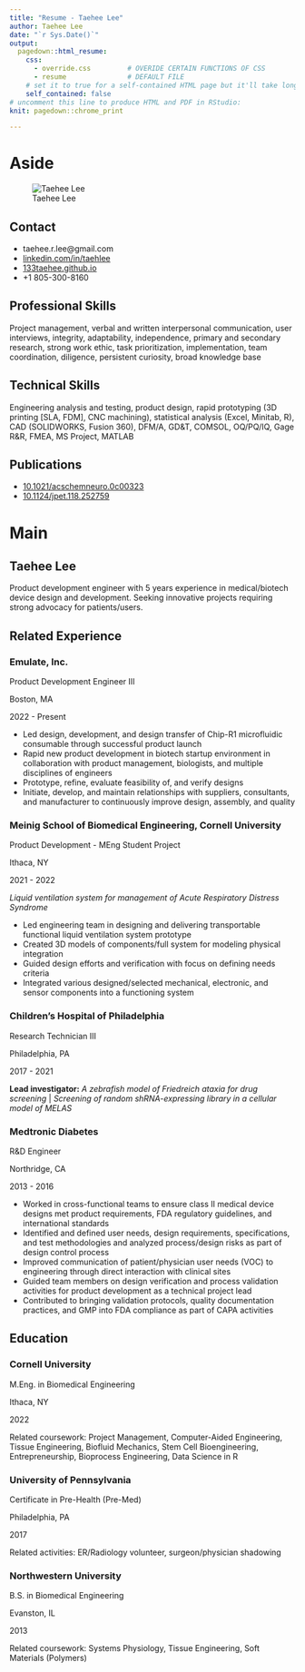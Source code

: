 ```yaml
---
title: "Resume - Taehee Lee"
author: Taehee Lee
date: "`r Sys.Date()`"
output:
  pagedown::html_resume:
    css:
      - override.css         # OVERIDE CERTAIN FUNCTIONS OF CSS
      - resume               # DEFAULT FILE
    # set it to true for a self-contained HTML page but it'll take longer to render
    self_contained: false
# uncomment this line to produce HTML and PDF in RStudio:
knit: pagedown::chrome_print

---
```


Aside
================================================================================


![Taehee Lee](headshot.png){height=50%,width=50%}


Contact {#contact}
--------------------------------------------------------------------------------

- <i class="fa fa-envelope"></i> taehee.r.lee@gmail.com
- <i class="fa fa-linkedin"></i> [linkedin.com/in/taehlee](https://www.linkedin.com/in/taehlee/)
- <i class="fa fa-globe"></i> [133taehee.github.io](https://133taehee.github.io/)
- <i class="fa fa-phone"></i> +1 805-300-8160


Professional Skills {#skills}
--------------------------------------------------------------------------------

Project management, verbal and written interpersonal communication, user interviews, integrity, adaptability, independence, primary and secondary research, strong work ethic, task prioritization, implementation, team coordination, diligence, persistent curiosity, broad knowledge base


Technical Skills {#skills}
--------------------------------------------------------------------------------

Engineering analysis and testing, product design, rapid prototyping (3D printing [SLA, FDM], CNC machining), statistical analysis (Excel, Minitab, R), CAD (SOLIDWORKS, Fusion 360), DFM/A, GD&T, COMSOL, OQ/PQ/IQ, Gage R&R, FMEA, MS Project, MATLAB


Publications {#skills}
--------------------------------------------------------------------------------

- [10.1021/acschemneuro.0c00323](https://doi.org/10.1021/acschemneuro.0c00323)
- [10.1124/jpet.118.252759](https://doi.org/10.1124/jpet.118.252759)


Main
================================================================================

Taehee Lee {#title}
--------------------------------------------------------------------------------
Product development engineer with 5 years experience in medical/biotech device design and development. Seeking innovative projects requiring strong advocacy for patients/users.

Related Experience {data-icon=wrench}
--------------------------------------------------------------------------------
### Emulate, Inc.

Product Development Engineer III

Boston, MA

2022 - Present

- Led design, development, and design transfer of Chip-R1 microfluidic consumable through successful product launch
- Rapid new product development in biotech startup environment in collaboration with product management, biologists, and multiple disciplines of engineers
- Prototype, refine, evaluate feasibility of, and verify designs
- Initiate, develop, and maintain relationships with suppliers, consultants, and manufacturer to continuously improve design, assembly, and quality

### Meinig School of Biomedical Engineering, Cornell University

Product Development - MEng Student Project

Ithaca, NY

2021 - 2022

*Liquid ventilation system for management of Acute Respiratory Distress Syndrome*

-	Led engineering team in designing and delivering transportable functional liquid ventilation system prototype
-	Created 3D models of components/full system for modeling physical integration
- Guided design efforts and verification with focus on defining needs criteria
-	Integrated various designed/selected mechanical, electronic, and sensor components into a functioning system

### Children's Hospital of Philadelphia

Research Technician III

Philadelphia, PA

2017 - 2021

**Lead investigator:** *A zebrafish model of Friedreich ataxia for drug screening* | *Screening of random shRNA-expressing library in a cellular model of MELAS*

### Medtronic Diabetes

R&D Engineer

Northridge, CA

2013 - 2016

-	Worked in cross-functional teams to ensure class II medical device designs met product requirements, FDA regulatory guidelines, and international standards
-	Identified and defined user needs, design requirements, specifications, and test methodologies and analyzed process/design risks as part of design control process
- Improved communication of patient/physician user needs (VOC) to engineering through direct interaction with clinical sites
-	Guided team members on design verification and process validation activities for product development as a technical project lead
- Contributed to bringing validation protocols, quality documentation practices, and GMP into FDA compliance as part of CAPA activities

Education {data-icon=graduation-cap}
--------------------------------------------------------------------------------

### Cornell University

M.Eng. in Biomedical Engineering

Ithaca, NY

2022


Related coursework: Project Management, Computer-Aided Engineering, Tissue Engineering, Biofluid Mechanics, Stem Cell Bioengineering, Entrepreneurship, Bioprocess Engineering, Data Science in R
<!--  -->


### University of Pennsylvania

Certificate in Pre-Health (Pre-Med)

Philadelphia, PA

2017


Related activities: ER/Radiology volunteer, surgeon/physician shadowing

### Northwestern University

B.S. in Biomedical Engineering

Evanston, IL

2013

Related coursework: Systems Physiology, Tissue Engineering, Soft Materials (Polymers)

  

<!-- Professional Experience {data-icon=suitcase} -->
<!-- -------------------------------------------------------------------------------- -->

<!-- ### Data Scientist, intern -->

<!-- SupStat Inc. -->

<!-- Beijing, China -->

<!-- 2014 -->

<!-- ::: concise -->
<!-- - Taught R language to beginners.  -->
<!-- - Wrote Shiny app demos. -->
<!-- - Converted statistical tutorials from SPSS to R language. -->
<!-- ::: -->

<!-- ### Bioinformatician -->

<!-- My Health Gene Technology Co., Ltd. -->

<!-- Beijing, China -->

<!-- 2015 - 2016 -->

<!-- ::: concise -->
<!-- - Analyzed whole-exome sequencing data.  -->
<!-- - Wrote analysis pipelines of ChIP-seq, single cell DNA-seq and single cell RNA-seq. -->
<!-- - Studied tumor metastasis and wrote research reports.  -->
<!-- - Also did case studies to identify the genetic defect causing rare disease. -->
<!-- ::: -->


<!-- Teaching Experience {data-icon=chalkboard-teacher} -->
<!-- -------------------------------------------------------------------------------- -->

<!-- ### Introduction to R Language for Beginners. -->

<!-- Instructor of R and Data Mining Training Courses at SupStat Inc. -->

<!-- Beijing, China -->

<!-- 2014 -->

<!-- ### Computational Biology and Bioinformatics. -->

<!-- Teaching assistant of GBS CB2-201 courses at UAB -->

<!-- AL, USA -->

<!-- 2016 - 2017 -->


<!-- Selected Publications and Posters {data-icon=file} -->
<!-- -------------------------------------------------------------------------------- -->

<!-- ### Genetic and epigenetic signals are found predictive to the distribution of intra-individual divergence of alternative splicing. -->

<!-- Poster for 2013 International Conference of Genomics -->

<!-- Qingdao, China -->

<!-- 2014 -->

<!-- **Yu L**, Chen B, Zhang Z. -->

<!-- ### ESCRT-0 complex modulates Rbf mutant cell survival by regulating Rhomboid endosomal trafficking and EGFR signaling. -->

<!-- J Cell Sci. 2016 May 15;129(10):2075-84. -->

<!-- N/A -->

<!-- 2016  -->

<!-- Sheng Z, **Yu L**, Zhang T, Pei X, Li X, Zhang Z and Du W.  -->
